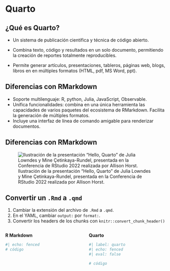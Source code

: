 # Quarto {.section}

## ¿Qué es Quarto?

::: {.incremental}

-   Un sistema de publicación científica y técnica de código abierto.

-   Combina texto, código y resultados en un solo documento, permitiendo la creación de reportes totalmente reproducibles.

-   Permite generar artículos, presentaciones, tableros, páginas web, blogs, libros en en múltiples formatos (HTML, pdf, MS Word, ppt).

:::

## Diferencias con RMarkdown

::: {.incremental}

-   Soporte multilenguaje: R, python, Julia, JavaScript, Observable.
-   Unifica funcionalidades: combina en una única herramienta las capacidades de varios paquetes del ecosistema de RMarkdown. Facilita la generación de múltiples formatos.
-   Incluye una interfaz de línea de comando amigable para renderizar documentos.
:::

## Diferencias con RMarkdown

![Ilustración de la presentación "Hello, Quarto" de Julia Lowndes y Mine Çetinkaya-Rundel, presentada en la Conferencia de RStudio 2022 realizada por Allison Horst.](images/horst-qmd-render-schema.png)

## Convertir un `.Rmd` a `.qmd`

1.  Cambiar la extensión del archivo de `.Rmd` a `.qmd`.
2.  En el YAML, cambiar `output:` por `format:`.
3.  Convertir los headers de los chunks con `knitr::convert_chunk_header()`

::: columns
::: {.column width="50%"}
**R Markdown**

```r
#| echo: fenced
# código
```
:::

::: {.column width="50%"}
**Quarto**

```r
#| label: quarto
#| echo: fenced
#| eval: false

# código
```
:::
:::

